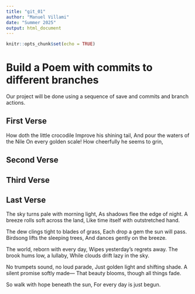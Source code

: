 ```yaml
---
title: "git_01"
author: "Manuel Villami"
date: "Summer 2025"
output: html_document
---
```


```r
knitr::opts_chunk$set(echo = TRUE)
```
# Build a Poem with commits to different branches
Our project will be done using a sequence of save and commits and branch actions.
<!-- Do not modify or change any text in "!--" bracketed areas such as this --- these are instructions to
you, if you change any of this the git program will notice it and compromise your git merging strategy !-->

## First Verse 
<!--Put the first five lines of a poem by Lewis Carrol in this section!-->

How doth the little crocodile 
Improve his shining tail, 
And pour the waters of the Nile 
On every golden scale! 
How cheerfully he seems to grin,

## Second Verse
<!--Put the first five lines of a poem by Robert Frost here!-->

## Third Verse
<!--Put the first two verses of The Walrus and the Carpenter here!-->

## Last Verse
<!--Put a short poem you created using chatGPT of 20 to 30 lines,here!-->
The sky turns pale with morning light,
As shadows flee the edge of night.
A breeze rolls soft across the land,
Like time itself with outstretched hand.

The dew clings tight to blades of grass,
Each drop a gem the sun will pass.
Birdsong lifts the sleeping trees,
And dances gently on the breeze.

The world, reborn with every day,
Wipes yesterday’s regrets away.
The brook hums low, a lullaby,
While clouds drift lazy in the sky.

No trumpets sound, no loud parade,
Just golden light and shifting shade.
A silent promise softly made—
That beauty blooms, though all things fade.

So walk with hope beneath the sun,
For every day is just begun.

